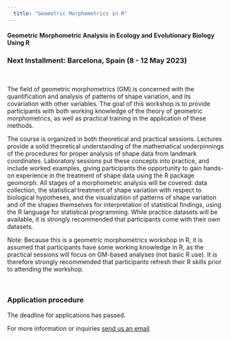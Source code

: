 ```yaml
--- 
  title: "Geometric Morphometrics in R"
---
```


#### Geometric Morphometric Analysis in Ecology and Evolutionary Biology Using R

### Next Installment: Barcelona, Spain (8 - 12 May 2023)
<br>

The field of geometric morphometrics (GM) is concerned with the quantification and analysis of patterns of shape variation, and its covariation with other variables. The goal of this workshop is to provide participants with both working knowledge of the theory of geometric morphometrics, as well as practical training in the application of these methods. 

The course is organized in both theoretical and practical sessions. Lectures provide a solid theoretical understanding of the mathematical underpinnings of the procedures for proper analysis of shape data from landmark coordinates. Laboratory sessions put these concepts into practice, and include worked examples, giving participants the opportunity to gain hands-on experience in the treatment of shape data using the R package geomorph. All stages of a morphometric analysis will be covered: data collection, the statistical treatment of shape variation with respect to biological hypotheses, and the visualization of patterns of shape variation and of the shapes themselves for interpretation of statistical findings, using the R language for statistical programming. While practice datasets will be available, it is strongly recommended that participants come with their own datasets.

Note: Because this is a geometric morphometrics workshop in R, it is assumed that participants have some working knowledge in R, as the practical sessions will focus on GM-based analyses (not basic R use). It is therefore strongly recommended that participants refresh their R skills prior to attending the workshop.

<br>

### Application procedure
The deadline for applications has passed. 

For more information or inquiries [send us an email](geometricmorphometrics@ub.edu)
